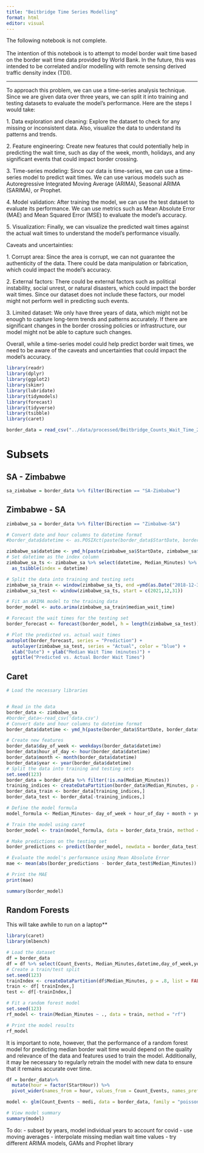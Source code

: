 ```yaml
---
title: "Beitbridge Time Series Modelling"
format: html
editor: visual
---
```


The following notebook is not complete.\
\
The intention of this notebook is to attempt to model border wait time based on the border wait time data provided by World Bank. In the future, this was intended to be correlated and/or modelling with remote sensing derived traffic density index (TDI).

------------------------------------------------------------------------

To approach this problem, we can use a time-series analysis technique. Since we are given data over three years, we can split it into training and testing datasets to evaluate the model's performance. Here are the steps I would take:

1\. Data exploration and cleaning: Explore the dataset to check for any missing or inconsistent data. Also, visualize the data to understand its patterns and trends.

2\. Feature engineering: Create new features that could potentially help in predicting the wait time, such as day of the week, month, holidays, and any significant events that could impact border crossing.

3\. Time-series modeling: Since our data is time-series, we can use a time-series model to predict wait times. We can use various models such as Autoregressive Integrated Moving Average (ARIMA), Seasonal ARIMA (SARIMA), or Prophet.

4\. Model validation: After training the model, we can use the test dataset to evaluate its performance. We can use metrics such as Mean Absolute Error (MAE) and Mean Squared Error (MSE) to evaluate the model's accuracy.

5\. Visualization: Finally, we can visualize the predicted wait times against the actual wait times to understand the model's performance visually.

Caveats and uncertainties:

1\. Corrupt area: Since the area is corrupt, we can not guarantee the authenticity of the data. There could be data manipulation or fabrication, which could impact the model's accuracy.

2\. External factors: There could be external factors such as political instability, social unrest, or natural disasters, which could impact the border wait times. Since our dataset does not include these factors, our model might not perform well in predicting such events.

3\. Limited dataset: We only have three years of data, which might not be enough to capture long-term trends and patterns accurately. If there are significant changes in the border crossing policies or infrastructure, our model might not be able to capture such changes.

Overall, while a time-series model could help predict border wait times, we need to be aware of the caveats and uncertainties that could impact the model's accuracy.

```r
library(readr)
library(dplyr)
library(ggplot2)
library(skimr)
library(lubridate)
library(tidymodels)
library(forecast)
library(tidyverse)
library(tsibble)
library(caret)
```

```r
border_data = read_csv("../data/processed/Beitbridge_Counts_Wait_Time_2018_2022.csv")
```

# Subsets

## SA - Zimbabwe

```r
sa_zimbabwe = border_data %>% filter(Direction == "SA-Zimbabwe")
```

## Zimbabwe - SA

```r
zimbabwe_sa = border_data %>% filter(Direction == "Zimbabwe-SA")
```


```r

# Convert date and hour columns to datetime format
#border_data$datetime <- as.POSIXct(paste(border_data$StartDate, border_data$StartHour), format = "%Y-%m-%d %H")

zimbabwe_sa$datetime <- ymd_h(paste(zimbabwe_sa$StartDate, zimbabwe_sa$StartHour))
# Set datetime as the index column
zimbabwe_sa_ts <- zimbabwe_sa %>% select(datetime, Median_Minutes) %>% 
  as_tsibble(index = datetime)

# Split the data into training and testing sets
zimbabwe_sa_train <- window(zimbabwe_sa_ts, end =ymd(as.Date("2018-12-31")))
zimbabwe_sa_test <- window(zimbabwe_sa_ts, start = c(2021,12,31))

# Fit an ARIMA model to the training data
border_model <- auto.arima(zimbabwe_sa_train$median_wait_time)

# Forecast the wait times for the testing set
border_forecast <- forecast(border_model, h = length(zimbabwe_sa_test))

# Plot the predicted vs. actual wait times
autoplot(border_forecast, series = "Prediction") +
  autolayer(zimbabwe_sa_test, series = "Actual", color = "blue") +
  xlab("Date") + ylab("Median Wait Time (minutes)") +
  ggtitle("Predicted vs. Actual Border Wait Times")


```


## Caret 

```r
# Load the necessary libraries


# Read in the data
border_data <- zimbabwe_sa
#border_data<-read_csv('data.csv')
# Convert date and hour columns to datetime format
border_data$datetime <- ymd_h(paste(border_data$StartDate, border_data$StartHour))

# Create new features
border_data$day_of_week <- weekdays(border_data$datetime)
border_data$hour_of_day <- hour(border_data$datetime)
border_data$month <- month(border_data$datetime)
border_data$year <- year(border_data$datetime)
# Split the data into training and testing sets
set.seed(123)
border_data = border_data %>% filter(!is.na(Median_Minutes))
training_indices <- createDataPartition(border_data$Median_Minutes, p = 0.8, list = FALSE)
border_data_train <- border_data[training_indices,]
border_data_test <- border_data[-training_indices,]

# Define the model formula
model_formula <- Median_Minutes~ day_of_week + hour_of_day + month + year + Count_Events

# Train the model using caret
border_model <- train(model_formula, data = border_data_train, method = "lm")

# Make predictions on the testing set
border_predictions <- predict(border_model, newdata = border_data_test)

# Evaluate the model's performance using Mean Absolute Error
mae <- mean(abs(border_predictions - border_data_test$Median_Minutes))

# Print the MAE
print(mae)
```
```r
summary(border_model)
```

## Random Forests 

This will take awhile to run on a laptop**

```r
library(caret)
library(mlbench)

# Load the dataset
df = border_data
df = df %>% select(Count_Events, Median_Minutes,datetime,day_of_week,year)
# Create a train/test split
set.seed(123)
trainIndex <- createDataPartition(df$Median_Minutes, p = .8, list = FALSE)
train <- df[ trainIndex,]
test <- df[-trainIndex,]

# Fit a random forest model
set.seed(123)
rf_model <- train(Median_Minutes ~ ., data = train, method = "rf")

# Print the model results
rf_model
```

It is important to note, however, that the performance of a random forest model for predicting median border wait time would depend on the quality and relevance of the data and features used to train the model. Additionally, it may be necessary to regularly retrain the model with new data to ensure that it remains accurate over time.

```r
df = border_data%>% 
  mutate(hour = factor(StartHour)) %>%
  pivot_wider(names_from = hour, values_from = Count_Events, names_prefix = "hour_")
```

```r
model <- glm(Count_Events ~ medi, data = border_data, family = "poisson")
```

```r
# View model summary
summary(model)

```

To do: 
- subset by years, model individual years to account for covid 
- use moving averages
- interpolate missing median wait time values 
- try different ARIMA models, GAMs and Prophet library